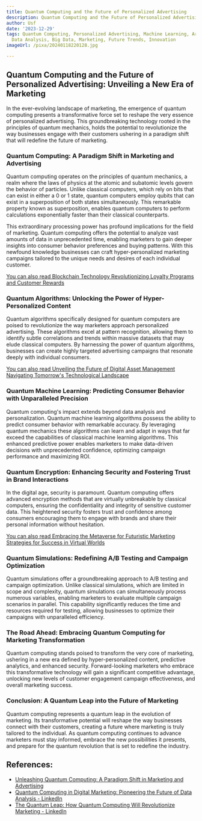 ```yaml
---
title: Quantum Computing and the Future of Personalized Advertising
description: Quantum Computing and the Future of Personalized Advertising
author: Usf
date: '2023-12-29'
tags: Quantum Computing, Personalized Advertising, Machine Learning, Artificial Intelligence,
  Data Analysis, Big Data, Marketing, Future Trends, Innovation
imageUrl: /pixa/20240118220128.jpg

---
```

## Quantum Computing and  the Future of Personalized Advertising: Unveiling a New Era  of Marketing

In the  ever-evolving landscape  of marketing, the  emergence  of quantum computing presents a transformative force set to reshape the very essence of personalized advertising. This groundbreaking technology rooted in the principles  of quantum mechanics,  holds the potential to revolutionize the way businesses engage with their customers ushering in a paradigm shift that  will redefine the future of marketing.

### Quantum Computing:  A  Paradigm Shift in Marketing and Advertising

Quantum computing operates on the principles of quantum mechanics, a realm where the laws of physics at the atomic and  subatomic levels govern the behavior of particles. Unlike classical computers, which rely on bits that can exist in either a 0 or 1 state, quantum computers employ qubits that can exist in a superposition of both states simultaneously. This remarkable property known as superposition, enables  quantum computers to perform calculations exponentially faster  than  their classical counterparts.

This extraordinary processing power  has profound implications for the field of marketing. Quantum computing offers the potential to analyze vast amounts of data  in unprecedented time, enabling marketers to gain deeper insights  into  consumer behavior  preferences and buying patterns. With this newfound knowledge businesses can craft hyper-personalized  marketing campaigns tailored to the unique needs and desires of each individual  customer.

[You can also read Blockchain Technology Revolutionizing Loyalty Programs and Customer Rewards](Blockchain%20Technology%20Revolutionizing%20Loyalty%20Programs%20and%20Customer%20Rewards)


### Quantum Algorithms: Unlocking the Power of Hyper-Personalized Content

Quantum algorithms specifically designed for quantum computers  are poised to revolutionize the  way marketers approach personalized advertising. These algorithms excel at  pattern recognition, allowing them to identify subtle correlations and trends within massive datasets  that may elude classical computers. By  harnessing the power of quantum algorithms, businesses can create highly  targeted advertising campaigns that  resonate deeply  with individual consumers.

[You can also read Unveiling the Future of  Digital Asset Management Navigating Tomorrow's Technological Landscape](Unveiling%20the%20Future%20of%20Digital%20Asset%20Management%20Navigating%20Tomorrow%27s%20Technological%20Landscape)


### Quantum Machine Learning: Predicting Consumer Behavior with Unparalleled Precision

Quantum computing's impact extends beyond data analysis  and personalization. Quantum machine learning algorithms possess the ability to  predict consumer behavior with  remarkable accuracy. By leveraging quantum mechanics these algorithms can learn and adapt in ways that far exceed the capabilities of classical machine learning algorithms.  This enhanced predictive power enables marketers to make data-driven decisions with unprecedented confidence, optimizing campaign performance and  maximizing ROI.

### Quantum Encryption: Enhancing Security and  Fostering Trust in Brand Interactions

In the digital age,  security is paramount. Quantum computing offers  advanced encryption  methods that are virtually unbreakable by classical computers, ensuring the confidentiality and integrity  of sensitive  customer data. This heightened security fosters trust and confidence  among consumers encouraging them to engage with brands  and share their personal  information  without hesitation.

[You  can also read Embracing the Metaverse for Futuristic  Marketing Strategies for Success in Virtual Worlds](Embracing%20the%20Metaverse%20for%20Futuristic%20Marketing%20Strategies%20for%20Success%20in%20Virtual%20Worlds)


### Quantum  Simulations: Redefining A/B Testing and Campaign Optimization

Quantum simulations offer a groundbreaking approach to A/B testing and campaign optimization. Unlike classical simulations, which  are limited in scope and complexity, quantum simulations can simultaneously process numerous variables, enabling  marketers to evaluate multiple campaign scenarios in parallel. This capability significantly reduces  the time and resources required for testing, allowing  businesses to optimize their campaigns  with unparalleled efficiency.

### The Road Ahead: Embracing Quantum Computing for Marketing Transformation

Quantum computing  stands  poised to transform the very core of marketing, ushering  in a new era defined by hyper-personalized content, predictive analytics, and enhanced  security. Forward-looking marketers who embrace this transformative technology will gain a significant competitive advantage,  unlocking new levels of customer engagement campaign effectiveness, and overall marketing success.

### Conclusion: A Quantum Leap into the Future of Marketing

Quantum computing represents a quantum leap in the evolution of marketing. Its transformative potential will reshape the way businesses connect with their customers, creating a future  where marketing is truly tailored to  the individual. As quantum computing continues to advance marketers must stay informed,  embrace the new  possibilities it presents, and prepare for the quantum revolution that  is set to redefine the industry.

## References:
- [Unleashing Quantum Computing: A Paradigm Shift in Marketing and Advertising](https://www.christopher-vanderlugt.com/blog/2023/12/13/unleashing-quantum-computing-a-paradigm-shift-in-marketing-and-advertising)
- [Quantum Computing in Digital Marketing: Pioneering the Future of Data Analysis - LinkedIn](https://www.linkedin.com/pulse/quantum-computing-digital-marketing-pioneering-future-saketh-poruri)
- [The Quantum Leap: How Quantum Computing Will Revolutionize Marketing - LinkedIn](https://www.linkedin.com/pulse/quantum-leap-how-computing-revolutionize-marketing-rodrigo-da-cunha)
